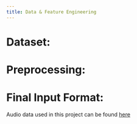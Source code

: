 ```yaml
---
title: Data & Feature Engineering
---
```


# Dataset:


 

# Preprocessing:



# Final Input Format:


Audio data used in this project can be found [here](https://xeno-canto.org/)